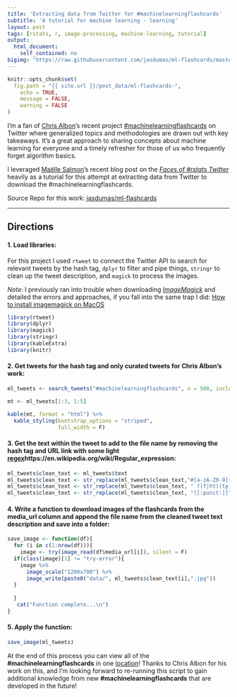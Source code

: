 ```yaml
---
title: 'Extracting data from Twitter for #machinelearningflashcards'
subtitle: 'A tutorial for machine learning - learning'
layout: post
tags: [rstats, r, image-processing, machine-learning, tutorial]
output: 
  html_document: 
    self_contained: no
bigimg: "https://raw.githubusercontent.com/jasdumas/ml-flashcards/master/data/Confusion%20Matrix%20.jpg"
---
```


```r
knitr::opts_chunk$set(
  fig.path = "{{ site.url }}/post_data/ml-flashcards-",
	echo = TRUE,
	message = FALSE,
	warning = FALSE
)
```

I'm a fan of [Chris Albon](https://chrisalbon.com/)'s recent project [#machinelearningflashcards](https://twitter.com/hashtag/machinelearningflashcards?src=hash) on Twitter where generalized topics and methodologies are drawn out with key takeaways. It's a great approach to sharing concepts about machine learning for everyone and a timely refresher for those of us who frequently forget algorithm basics.

I leveraged [Maëlle Salmon](https://github.com/maelle)'s recent blog post on the [*Faces of #rstats Twitter*](http://www.masalmon.eu/2017/03/19/facesofr/) heavily as a tutorial for this attempt at extracting data from Twitter to download the #machinelearningflashcards.

Source Repo for this work: [jasdumas/ml-flashcards](https://github.com/jasdumas/ml-flashcards)

___

## Directions

#### 1. Load libraries:

For this project I used `rtweet` to connect the Twitter API to search for relevant tweets by the hash tag, `dplyr` to filter and pipe things, `stringr` to clean up the tweet description, and `magick` to process the images. 

*Note*: I previously ran into trouble when downloading [*ImageMagick*](https://www.imagemagick.org/script/index.php) and detailed the errors and approaches, if you fall into the same trap I did: [How to install imagemagick on MacOS](https://gist.github.com/jasdumas/29caf5a9ce0104aa6bf14183ee1e3cd8)
```r
library(rtweet)
library(dplyr)
library(magick)
library(stringr)
library(kableExtra)
library(knitr)
```

#### 2. Get tweets for the hash tag and only curated tweets for Chris Albon's work: 
```r
ml_tweets <- search_tweets("#machinelearningflashcards", n = 500, include_rts = FALSE) %>% filter(screen_name == 'chrisalbon')
```

```r
mt <- ml_tweets[1:3, 1:5]

kable(mt, format = "html") %>%
  kable_styling(bootstrap_options = "striped", 
                full_width = F) 
```

#### 3. Get the text within the tweet to add to the file name by removing the hash tag and URL link with some light [regex]()https://en.wikipedia.org/wiki/Regular_expression: 
```r
ml_tweets$clean_text <- ml_tweets$text
ml_tweets$clean_text <- str_replace(ml_tweets$clean_text,"#[a-zA-Z0-9]{1,}", "") # remove the hashtag
ml_tweets$clean_text <- str_replace(ml_tweets$clean_text, " ?(f|ht)(tp)(s?)(://)(.*)[.|/](.*)", "") # remove the url link
ml_tweets$clean_text <- str_replace(ml_tweets$clean_text, "[[:punct:]]", "") # remove punctuation
```

#### 4. Write a function to download images of the flashcards from the media_url column and append the file name from the cleaned tweet text description and save into a folder:
```r
save_image <- function(df){
  for (i in c(1:nrow(df))){
    image <- try(image_read(df$media_url[i]), silent = F)
  if(class(image)[1] != "try-error"){
    image %>%
      image_scale("1200x700") %>%
      image_write(paste0("data/", ml_tweets$clean_text[i],".jpg"))
  }
 
  }
   cat("Function complete...\n")
}
```

#### 5. Apply the function:
```r
save_image(ml_tweets)
```

At the end of this process you can view all of the **#machinelearningflashcards** in one [location](https://github.com/jasdumas/ml-flashcards/tree/master/data)! Thanks to Chris Albon for his work on this, and I'm looking forward to re-running this script to gain additional knowledge from new **#machinelearningflashcards** that are developed in the future! 


